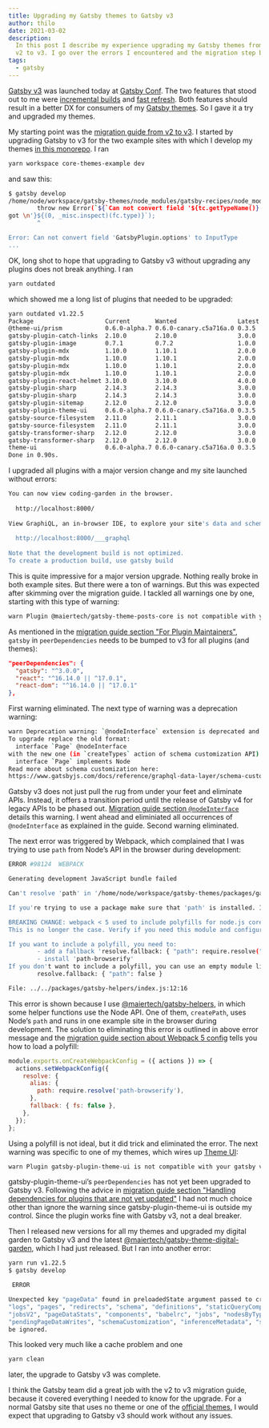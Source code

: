 ```yaml
---
title: Upgrading my Gatsby themes to Gatsby v3
author: thilo
date: 2021-03-02
description:
  In this post I describe my experience upgrading my Gatsby themes from Gatsby
  v2 to v3. I go over the errors I encountered and the migration step by step.
tags:
  - gatsby
---
```


[Gatsby v3](https://www.gatsbyjs.com/docs/reference/release-notes/v3.0/) was
launched today at [Gatsby Conf](https://gatsbyconf.com/). The two features that
stood out to me were
[incremental builds](https://www.gatsbyjs.com/docs/reference/release-notes/v3.0/#incremental-builds-in-oss)
and
[fast refresh](https://www.gatsbyjs.com/docs/reference/release-notes/v3.0/#fast-refresh).
Both features should result in a better DX for consumers of my
[Gatsby themes](https://github.com/maiertech/gatsby-themes). So I gave it a try
and upgraded my themes.

My starting point was the
[migration guide from v2 to v3](https://www.gatsbyjs.com/docs/reference/release-notes/migrating-from-v2-to-v3/).
I started by upgrading Gatsby to v3 for the two example sites with which I
develop my themes
[in this monorepo](https://github.com/maiertech/gatsby-themes). I ran

```bash
yarn workspace core-themes-example dev
```

and saw this:

```bash
$ gatsby develop
/home/node/workspace/gatsby-themes/node_modules/gatsby-recipes/node_modules/graphql-compose/lib/utils/toInputType.js:100
        throw new Error(`${`Can not convert field '${tc.getTypeName()}.${fieldName}' to InputType` + '\nIt should be ObjectType or InterfaceType, but
got \n'}${(0, _misc.inspect)(fc.type)}`);
        ^

Error: Can not convert field 'GatsbyPlugin.options' to InputType
...
```

OK, long shot to hope that upgrading to Gatsby v3 without upgrading any plugins
does not break anything. I ran

```bash
yarn outdated
```

which showed me a long list of plugins that needed to be upgraded:

```bash
yarn outdated v1.22.5
Package                    Current       Wanted                 Latest Workspace                              Package Type    URL
@theme-ui/prism            0.6.0-alpha.7 0.6.0-canary.c5a716a.0 0.3.5  @maiertech/gatsby-theme-theme-ui       dependencies    https://github.com/system-ui/theme-ui#readme
gatsby-plugin-catch-links  2.10.0        2.10.0                 3.0.0  @maiertech/gatsby-theme-theme-ui       dependencies    https://github.com/gatsbyjs/gatsby/tree/master/packages/gatsby-plugin-catch-links#readme
gatsby-plugin-image        0.7.1         0.7.2                  1.0.0  @maiertech/gatsby-theme-digital-garden dependencies    https://github.com/gatsbyjs/gatsby/tree/master/packages/gatsby-plugin-image#readme
gatsby-plugin-mdx          1.10.0        1.10.1                 2.0.0  core-themes-example                    dependencies    https://github.com/gatsbyjs/gatsby/tree/master/packages/gatsby-plugin-mdx#readme
gatsby-plugin-mdx          1.10.0        1.10.1                 2.0.0  @maiertech/gatsby-theme-digital-garden dependencies    https://github.com/gatsbyjs/gatsby/tree/master/packages/gatsby-plugin-mdx#readme
gatsby-plugin-mdx          1.10.0        1.10.1                 2.0.0  @maiertech/gatsby-theme-pages-core     dependencies    https://github.com/gatsbyjs/gatsby/tree/master/packages/gatsby-plugin-mdx#readme
gatsby-plugin-mdx          1.10.0        1.10.1                 2.0.0  @maiertech/gatsby-theme-posts-core     dependencies    https://github.com/gatsbyjs/gatsby/tree/master/packages/gatsby-plugin-mdx#readme
gatsby-plugin-react-helmet 3.10.0        3.10.0                 4.0.0  @maiertech/gatsby-theme-base           dependencies    https://github.com/gatsbyjs/gatsby/tree/master/packages/gatsby-plugin-react-helmet#readme
gatsby-plugin-sharp        2.14.3        2.14.3                 3.0.0  @maiertech/gatsby-theme-pages-core     dependencies    https://github.com/gatsbyjs/gatsby/tree/master/packages/gatsby-plugin-sharp#readme
gatsby-plugin-sharp        2.14.3        2.14.3                 3.0.0  @maiertech/gatsby-theme-posts-core     dependencies    https://github.com/gatsbyjs/gatsby/tree/master/packages/gatsby-plugin-sharp#readme
gatsby-plugin-sitemap      2.12.0        2.12.0                 3.0.0  @maiertech/gatsby-theme-digital-garden dependencies    https://github.com/gatsbyjs/gatsby/tree/master/packages/gatsby-plugin-sitemap#readme
gatsby-plugin-theme-ui     0.6.0-alpha.7 0.6.0-canary.c5a716a.0 0.3.5  @maiertech/gatsby-theme-theme-ui       dependencies    https://github.com/system-ui/theme-ui#readme
gatsby-source-filesystem   2.11.0        2.11.1                 3.0.0  @maiertech/gatsby-theme-pages-core     dependencies    https://github.com/gatsbyjs/gatsby/tree/master/packages/gatsby-source-filesystem#readme
gatsby-source-filesystem   2.11.0        2.11.1                 3.0.0  @maiertech/gatsby-theme-posts-core     dependencies    https://github.com/gatsbyjs/gatsby/tree/master/packages/gatsby-source-filesystem#readme
gatsby-transformer-sharp   2.12.0        2.12.0                 3.0.0  @maiertech/gatsby-theme-pages-core     dependencies    https://github.com/gatsbyjs/gatsby/tree/master/packages/gatsby-transformer-sharp#readme
gatsby-transformer-sharp   2.12.0        2.12.0                 3.0.0  @maiertech/gatsby-theme-posts-core     dependencies    https://github.com/gatsbyjs/gatsby/tree/master/packages/gatsby-transformer-sharp#readme
theme-ui                   0.6.0-alpha.7 0.6.0-canary.c5a716a.0 0.3.5  @maiertech/gatsby-theme-theme-ui       dependencies    https://github.com/system-ui/theme-ui#readme
Done in 0.90s.
```

I upgraded all plugins with a major version change and my site launched without
errors:

```bash
You can now view coding-garden in the browser.
⠀
  http://localhost:8000/
⠀
View GraphiQL, an in-browser IDE, to explore your site's data and schema
⠀
  http://localhost:8000/___graphql
⠀
Note that the development build is not optimized.
To create a production build, use gatsby build
```

This is quite impressive for a major version upgrade. Nothing really broke in
both example sites. But there were a ton of warnings. But this was expected
after skimming over the migration guide. I tackled all warnings one by one,
starting with this type of warning:

```bash
warn Plugin @maiertech/gatsby-theme-posts-core is not compatible with your gatsby version 3.0.0 - It requires gatsby@^2.24.77
```

As mentioned in the
[migration guide section "For Plugin Maintainers"](https://www.gatsbyjs.com/docs/reference/release-notes/migrating-from-v2-to-v3/#for-plugin-maintainers),
`gatsby` in `peerDependencies` needs to be bumped to v3 for all plugins (and
themes):

```json
"peerDependencies": {
  "gatsby": "^3.0.0",
  "react": "^16.14.0 || ^17.0.1",
  "react-dom": "^16.14.0 || ^17.0.1"
},
```

First warning eliminated. The next type of warning was a deprecation warning:

```bash
warn Deprecation warning: `@nodeInterface` extension is deprecated and will be removed in Gatsby v4. Use interface inheritance instead.
To upgrade replace the old format:
  interface `Page` @nodeInterface
with the new one (in `createTypes` action of schema customization API):
  interface `Page` implements Node
Read more about schema customization here:
https://www.gatsbyjs.com/docs/reference/graphql-data-layer/schema-customization/
```

Gatsby v3 does not just pull the rug from under your feet and eliminate APIs.
Instead, it offers a transition period until the release of Gatsby v4 for legacy
APIs to be phased out.
[Migration guide section `@nodeInterface`](https://www.gatsbyjs.com/docs/reference/release-notes/migrating-from-v2-to-v3/#nodeinterface)
details this warning. I went ahead and eliminiated all occurrences of
`@nodeInterface` as explained in the guide. Second warning eliminated.

The next error was triggered by Webpack, which complained that I was trying to
use `path` from Node’s API in the browser during development:

```bash
ERROR #98124  WEBPACK

Generating development JavaScript bundle failed

Can't resolve 'path' in '/home/node/workspace/gatsby-themes/packages/gatsby-helpers'

If you're trying to use a package make sure that 'path' is installed. If you're trying to use a local file make sure that the path is correct.

BREAKING CHANGE: webpack < 5 used to include polyfills for node.js core modules by default.
This is no longer the case. Verify if you need this module and configure a polyfill for it.

If you want to include a polyfill, you need to:
        - add a fallback 'resolve.fallback: { "path": require.resolve("path-browserify") }'
        - install 'path-browserify'
If you don't want to include a polyfill, you can use an empty module like this:
        resolve.fallback: { "path": false }

File: ../../packages/gatsby-helpers/index.js:12:16
```

This error is shown because I use
[@maiertech/gatsby-helpers](https://github.com/maiertech/gatsby-themes/tree/master/packages/gatsby-helpers),
in which some helper functions use the Node API. One of them, `createPath`, uses
Node’s `path` and runs in one example site in the browser during development.
The solution to eliminating this error is outlined in above error message and
the
[migration guide section about Webpack 5 config](https://www.gatsbyjs.com/docs/reference/release-notes/migrating-from-v2-to-v3/#webpack-5-node-configuration-changed-nodefs-nodepath-)
tells you how to load a polyfill:

```js
module.exports.onCreateWebpackConfig = ({ actions }) => {
  actions.setWebpackConfig({
    resolve: {
      alias: {
        path: require.resolve('path-browserify'),
      },
      fallback: { fs: false },
    },
  });
};
```

Using a polyfill is not ideal, but it did trick and eliminated the error. The
next warning was specific to one of my themes, which wires up
[Theme UI](https://theme-ui.com/):

```bash
warn Plugin gatsby-plugin-theme-ui is not compatible with your gatsby version 3.0.0 - It requires gatsby@^2.13.1
```

gatsby-plugin-theme-ui’s `peerDependencies` has not yet been upgraded to Gatsby
v3. Following the advice in
[migration guide section "Handling dependencies for plugins that are not yet updated"](https://www.gatsbyjs.com/docs/reference/release-notes/migrating-from-v2-to-v3/#handling-dependencies-for-plugins-that-are-not-yet-updated)
I had not much choice other than ignore the warning since gatsby-plugin-theme-ui
is outside my control. Since the plugin works fine with Gatsby v3, not a deal
breaker.

Then I released new versions for all my themes and upgraded my digital garden to
Gatsby v3 and the latest
[@maiertech/gatsby-theme-digital-garden](https://github.com/maiertech/gatsby-themes/tree/master/packages/gatsby-theme-digital-garden),
which I had just released. But I ran into another error:

```bash
yarn run v1.22.5
$ gatsby develop

 ERROR

Unexpected key "pageData" found in preloadedState argument passed to createStore. Expected to find one of the known reducer keys instead: "nodes",
"logs", "pages", "redirects", "schema", "definitions", "staticQueryComponents", "status", "webpack", "webpackCompilationHash", "config", "lastAction",
"jobsV2", "pageDataStats", "components", "babelrc", "jobs", "nodesByType", "program", "resolvedNodesCache", "nodesTouched", "flattenedPlugins",
"pendingPageDataWrites", "schemaCustomization", "inferenceMetadata", "staticQueriesByTemplate", "queries", "visitedPages", "html". Unexpected keys will
be ignored.
```

This looked very much like a cache problem and one

```bash
yarn clean
```

later, the upgrade to Gatsby v3 was complete.

I think the Gatsby team did a great job with the v2 to v3 migration guide,
because it covered everything I needed to know for the upgrade. For a normal
Gatsby site that uses no theme or one of the
[official themes](https://github.com/gatsbyjs/themes), I would expect that
upgrading to Gatsby v3 should work without any issues.
